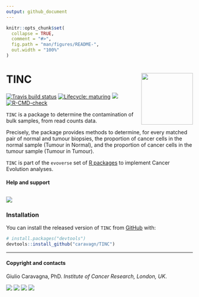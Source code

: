 ```yaml
---
output: github_document
---
```


```r
knitr::opts_chunk$set(
  collapse = TRUE,
  comment = "#>",
  fig.path = "man/figures/README-",
  out.width = "100%"
)
```

# TINC <img src='man/figures/logo.png' align="right" height="139" />

<!-- badges: start -->

[![Travis build status](https://travis-ci.org/caravagn/TINC.svg?branch=master)](https://travis-ci.org/caravagn/TINC)
[![Lifecycle: maturing](https://img.shields.io/badge/lifecycle-maturing-blue.svg)](https://www.tidyverse.org/lifecycle/#maturing)
[![](https://img.shields.io/badge/Part%20of-evoverse-blue.svg)](https://caravagn.github.io/evoverse)
[![R-CMD-check](https://github.com/caravagnalab/TINC/workflows/R-CMD-check/badge.svg)](https://github.com/caravagnalab/TINC/actions)
<!-- badges: end -->

`TINC` is a package to determine the contamination of bulk samples, from read counts data.

Precisely, the package provides methods to determine, for every matched pair of normal and tumour biopsies, the proportion of cancer cells in the normal sample (Tumour in Normal), and the proportion of cancer cells in the tumour sample (Tumour in Tumour).

`TINC` is part of the `evoverse` set of [R packages](https://caravagn.github.io/evoverse) to implement Cancer Evolution analyses.


#### Help and support

[![](https://img.shields.io/badge/GitHub%20Pages-https://caravagn.github.io/TINC/-yellow.svg)](https://caravagn.github.io/TINC)
-----

### Installation

You can install the released version of `TINC` from
[GitHub](https://github.com/) with:

``` r
# install.packages("devtools")
devtools::install_github("caravagn/TINC")
```

-----

#### Copyright and contacts

Giulio Caravagna, PhD. _Institute of Cancer Research, London, UK_.

[![](https://img.shields.io/badge/Email-gcaravagn@gmail.com-seagreen.svg)](mailto:gcaravagn@gmail.com)
[![](https://img.shields.io/badge/Github-caravagn-seagreen.svg)](https://github.com/caravagn)
[![](https://img.shields.io/badge/Twitter-@gcaravagna-steelblue.svg)](https://twitter.com/gcaravagna)
[![](https://img.shields.io/badge/Personal%20webpage-https://bit.ly/2kc9E6Y-red.svg)](https://sites.google.com/site/giuliocaravagna/)
